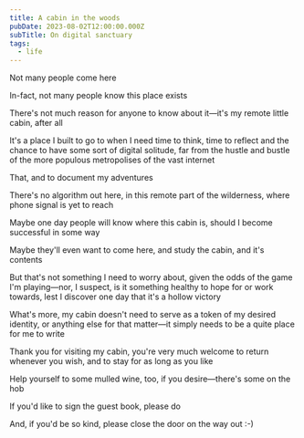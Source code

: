 ```yaml
---
title: A cabin in the woods
pubDate: 2023-08-02T12:00:00.000Z
subTitle: On digital sanctuary
tags:
  - life
---
```


Not many people come here

In-fact, not many people know this place exists

There's not much reason for anyone to know about it—it's my remote little cabin, after all

It's a place I built to go to when I need time to think, time to reflect and the chance to have some sort of digital solitude, far from the hustle and bustle of the more populous metropolises of the vast internet

That, and to document my adventures

There's no algorithm out here, in this remote part of the wilderness, where phone signal is yet to reach

Maybe one day people will know where this cabin is, should I become successful in some way

Maybe they'll even want to come here, and study the cabin, and it's contents

But that's not something I need to worry about, given the odds of the game I'm playing—nor, I suspect, is it something healthy to hope for or work towards, lest I discover one day that it's a hollow victory

What's more, my cabin doesn't need to serve as a token of my desired identity, or anything else for that matter—it simply needs to be a quite place for me to write

Thank you for visiting my cabin, you're very much welcome to return whenever you wish, and to stay for as long as you like

Help yourself to some mulled wine, too, if you desire—there's some on the hob

If you'd like to sign the guest book, please do

And, if you'd be so kind, please close the door on the way out :-)

